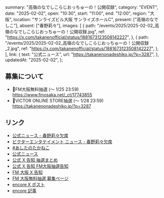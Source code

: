   summary: "高嶺のなでしこらじおっちゅーの！公開収録",
  category: "EVENT",
  date: "2025-02-02",
  open: "10:30",
  start: "11:00",
  end: "12:00",
  region: "大阪",
  location: "サンライズビル大阪 サンライズホールC",
  present: ["高嶺のなでしこ"],
  absent: ["春野莉々"],
  images: [
    {
      path: "/events/2025/2025-02-02_高嶺のなでしこらじおっちゅーの！公開収録.jpg",
      ref: "https://x.com/takanenofficial/status/1881673123508142227",
    },
    {
      path: "/events/2025/2025-02-02_高嶺のなでしこらじおっちゅーの！公開収録_2.jpg",
      ref: "https://x.com/takanenofficial/status/1881673123508142227",
    },
  ],
  link: {
    text: "公式ニュース",
    url: "https://takanenonadeshiko.jp/?p=3287",
  },
  updatedAt: "2025-02-02",
};

## 募集について

- 🔗FM大阪無料抽選 (〜 1/25 23:59)<br/>
  https://www.fmosaka.net/_ct/17743855
- 🔗VICTOR ONLINE STORE抽選 (〜 1/28 23:59)<br/>
  https://takanenonadeshiko.jp/?p=3287

## リンク

- [公式ニュース - 春野莉々欠席](https://takanenonadeshiko.jp/?p=3338)
- [ビクターエンタテイメント ニュース - 春野莉々欠席](https://www.jvcmusic.co.jp/-/News/A028511/72.html)
- [#あしたのたかねこ](https://x.com/takanenofficial/status/1885697159242359068)
- [公式ニュース](https://takanenonadeshiko.jp/?p=3287)
- [公式 X 告知 抽選まとめ](https://x.com/takanenofficial/status/1881673123508142227)
- [公式 X 告知 FM大阪抽選告知](https://x.com/takanenofficial/status/1880593772591059450)
- [FM 大阪 X 告知](https://x.com/fmosaka851/status/1880563282131448141)
- [FM 大阪無料抽選 募集ページ](https://www.fmosaka.net/_ct/17743855)
- [encore X ポスト](https://x.com/encore_inf/status/1862453955722084376)
- [encore 記事](https://e.usen.com/news/news-release/-x-3d.html)
